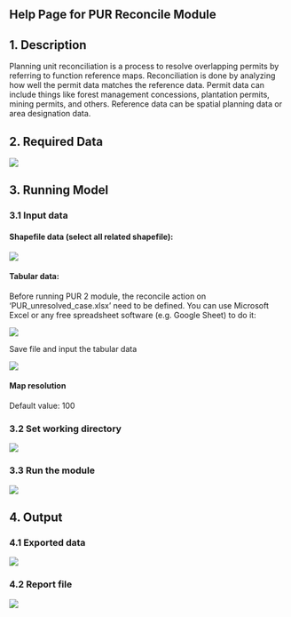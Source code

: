 ## Help Page for PUR Reconcile Module

## 1. Description

Planning unit reconciliation is a process to resolve overlapping permits by referring to function reference maps. Reconciliation is done by analyzing how well the permit data matches the reference data. Permit data can include things like forest management concessions, plantation permits, mining permits, and others. Reference data can be spatial planning data or area designation data.

## 2. Required Data

![](image/input.png)


## 3. Running Model

### 3.1 Input data

#### Shapefile data (select all related shapefile):

![](image/shapefile.png)

#### Tabular data:

Before running PUR 2 module, the reconcile action on 'PUR_unresolved_case.xlsx' need to be defined. You can use Microsoft Excel or any free spreadsheet software (e.g. Google Sheet) to do it:

![](image/reconcile.png)

Save file and input the tabular data

![](image/tabular.png)

#### Map resolution

Default value: 100

### 3.2 Set working directory

![](image/set wd.png)

### 3.3 Run the module

![](image/run.png)

## 4. Output

### 4.1 Exported data

![](image/exported data.png)

### 4.2 Report file

![](image/report.png)

